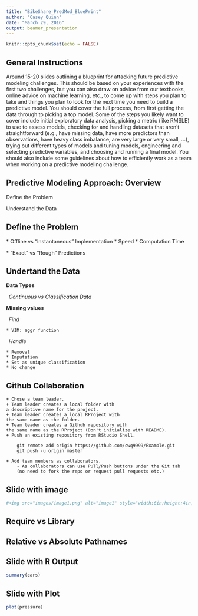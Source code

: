 ```yaml
---
title: "BikeShare_PredMod_BluePrint"
author: "Casey Quinn"
date: "March 29, 2016"
output: beamer_presentation
---
```


```r
knitr::opts_chunk$set(echo = FALSE)
```

## General Instructions

Around 15-20 slides outlining a blueprint for attacking future predictive modeling challenges. This should be based on your experiences with the first two challenges, but you can also draw on advice from our textbooks, online advice on machine learning, etc., to come up with steps you plan to take and things you plan to look for the next time you need to build a predictive model. You should cover the full process, from first getting the data through to picking a top model. Some of the steps you likely want to cover include initial exploratory data analysis, picking a metric (like RMSLE) to use to assess models, checking for and handling datasets that aren’t straightforward (e.g., have missing data, have more predictors than observations, have heavy class imbalance, are very large or very small, …), trying out different types of models and tuning models, engineering and selecting predictive variables, and choosing and running a final model. You should also include some guidelines about how to efficiently work as a team when working on a predictive modeling challenge.

## Predictive Modeling Approach: Overview

Define the Problem

Understand the Data


## Define the Problem

\textbf{Model Complexity Constraints}
  * Offline vs "Instantaneous" Implementation
      * Speed
      * Computation Time
        
\textbf{Model Accuracy and Precision Requirements}
  * "Exact" vs "Rough" Predictions


## Undertand the Data

**Data Types**

  &ensp;*Continuous vs Classification Data*

**Missing values**

  &ensp;*Find*
  
    * VIM: aggr function
  
  &ensp;*Handle*
  
    * Removal
    * Imputation
    * Set as unique classification 
    * No change

## Github Collaboration
    + Chose a team leader.
    + Team leader creates a local folder with 
    a descriptive name for the project.
    + Team leader creates a local RProject with 
    the same name as the folder. 
    + Team leader creates a Github repository with 
    the same name as the RProject (Don't initialize with README).
    + Push an existing repository from RStudio Shell.
        
        git remote add origin https://github.com/cwq9999/Example.git
        git push -u origin master
        
    + Add team members as collaborators.
        - As collaborators can use Pull/Push buttons under the Git tab 
        (no need to fork the repo or request pull requests etc.)

## Slide with image



```r
#<img src="images/image1.png" alt="image1" style="width:6in;height:4in;">
```

## Require vs Library

## Relative vs Absolute Pathnames

## Slide with R Output

```r
summary(cars)
```

## Slide with Plot

```r
plot(pressure)
```

